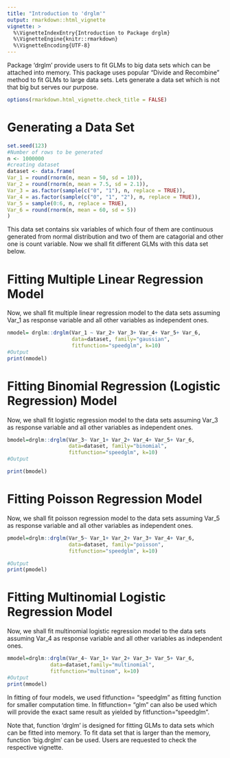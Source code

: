 ---
title: "Introduction to 'drglm'"
output: rmarkdown::html_vignette
vignette: >
  %\VignetteIndexEntry{Introduction to Package drglm}
  %\VignetteEngine{knitr::rmarkdown}
  %\VignetteEncoding{UTF-8}
---
Package 'drglm' provide users to fit GLMs to big data sets which can be attached into memory. This package uses popular "Divide and Recombine" method to fit GLMs to large data sets. 
Lets generate a data set which is not that big but serves our purpose. 

```{r setup, include=FALSE}
options(rmarkdown.html_vignette.check_title = FALSE)
```

# Generating a Data Set

```{r}
set.seed(123)
#Number of rows to be generated
n <- 1000000
#creating dataset
dataset <- data.frame( 
Var_1 = round(rnorm(n, mean = 50, sd = 10)), 
Var_2 = round(rnorm(n, mean = 7.5, sd = 2.1)), 
Var_3 = as.factor(sample(c("0", "1"), n, replace = TRUE)), 
Var_4 = as.factor(sample(c("0", "1", "2"), n, replace = TRUE)), 
Var_5 = sample(0:6, n, replace = TRUE), 
Var_6 = round(rnorm(n, mean = 60, sd = 5))
)

```
This data set contains six variables of which four of them are continuous generated from normal distribution and two of them are catagorial and other one is count variable. Now we shall fit different GLMs with this data set below. 

# Fitting Multiple Linear Regression Model

Now, we shall fit multiple linear regression model to the data sets assuming Var_1 as response variable and all other variables as independent ones. 

```{r}

nmodel= drglm::drglm(Var_1 ~ Var_2+ Var_3+ Var_4+ Var_5+ Var_6,  
                     data=dataset, family="gaussian", 
                     fitfunction="speedglm", k=10)
#Output
print(nmodel)
```

# Fitting Binomial Regression (Logistic Regression) Model

Now, we shall fit logistic regression model to the data sets assuming Var_3 as response variable and all other variables as independent ones. 

```{r}

bmodel=drglm::drglm(Var_3~ Var_1+ Var_2+ Var_4+ Var_5+ Var_6, 
                    data=dataset, family="binomial",
                    fitfunction="speedglm", k=10)
#Output

print(bmodel)
```

# Fitting Poisson Regression Model

Now, we shall fit poisson regression model to the data sets assuming Var_5 as response variable and all other variables as independent ones. 

```{r}

pmodel=drglm::drglm(Var_5~ Var_1+ Var_2+ Var_3+ Var_4+ Var_6, 
                    data=dataset, family="poisson", 
                    fitfunction="speedglm", k=10)

#Output
print(pmodel)
```
# Fitting Multinomial Logistic Regression Model

Now, we shall fit multinomial logistic regression model to the data sets assuming Var_4 as response variable and all other variables as independent ones. 

```{r}

mmodel=drglm::drglm(Var_4~ Var_1+ Var_2+ Var_3+ Var_5+ Var_6, 
              data=dataset,family="multinomial",
              fitfunction="multinom", k=10)
#Output
print(mmodel)
```
In fitting of four models, we used fitfunction= "speedglm" as fitting function for smaller computation time. In fitfunction= "glm" can also be used which will provide the exact same result as yielded by fitfunction="speedglm".

Note that, function 'drglm' is designed for fitting GLMs to data sets which can be fitted into memory. To fit data set that is larger than the memory, function 'big.drglm' can be used. Users are requested to check the respective vignette. 
